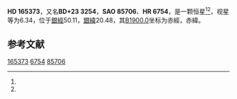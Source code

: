 {{Starbox begin
| name = HD 165373
}}
{{Starbox observe
| epoch = [[J2000.0|J2000.0]]
| constell = {{星座名待查}}<ref name=SIMBAD>{{cite web
 | url=http://simbad.u-strasbg.fr/simbad/sim-id?Ident=HR+6754
 | title =Pulsating variable Star
 | publisher=Centre de Données astronomiques de Strasbourg
 | work=SIMBAD
 | accessdate=2012-07-13}}</ref><ref name=DATA>{{cite web
 | url=http://vizier.u-strasbg.fr/viz-bin/VizieR-5?-out.add=.&-source=5050&-corr=PK=HR&-out.max=9999&HR=6754
 | title=VizieR Detailed Page
 | accessdate=2012-07-13
 | archive-date=2016-03-04
 | archive-url=https://web.archive.org/web/20160304232440/http://vizier.u-strasbg.fr/viz-bin/VizieR-5?-out.add=.&-source=5050&-corr=PK=HR&-out.max=9999&HR=6754
 | dead-url=no
 }}</ref>
| 星官 = 
| ra = {{RA|18|4|40.2}}<ref name=SIMBAD /><ref name=DATA />
| dec = {{DEC|+23|56|33}}<ref name=SIMBAD /><ref name=DATA />
| appmag_v = 6.34<ref name=SIMBAD /><ref name=DATA />
}}
{{Starbox character
| class = F0IV-V<ref name=SIMBAD /><ref name=DATA />
| b-v = 0.3<ref name=SIMBAD /><ref name=DATA />
| u-b = 0.03<ref name=SIMBAD /><ref name=DATA />
| r-i = <ref name=SIMBAD /><ref name=DATA />
| variable = 
}}
{{Starbox astrometry
| radial_v = 0.03
| prop_mo_ra = -33
| parallax = 
| p_error = 
}}
{{Starbox catalog
| names =BD+23 3254，[[SAO星表|SAO]] 85706，[[HD星表|HD]] 165373，[[HR星表|HR]] 6754}}
{{Starbox reference |Simbad=HR+6754}}
{{Starbox end}}

'''HD 165373'''，又名'''BD+23 3254'''，'''SAO 85706'''、'''HR 6754'''，是一颗恒星<ref name=SIMBAD /><ref name=DATA />，视星等为6.34，位于[[銀道座標系|銀經]]50.11，[[銀道座標系|銀緯]]20.48，其[[B1900.0|B1900.0]]坐标为赤經{{RA|18|0|32}}，赤緯{{DEC|+23|20.48|15}}。

== 参考文献 ==
{{reflist}}

{{star-stub}}

[[Category:HD和HDE天體|165373]]
[[Category:HR天體|6754]]
[[Category:SAO天體|85706]]